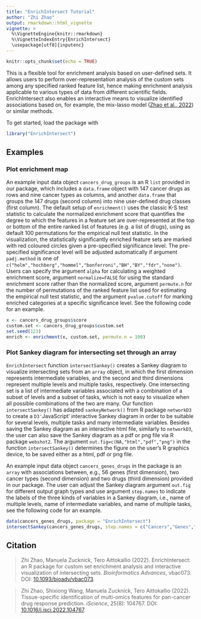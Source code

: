 ```yaml
---
title: "EnrichIntersect Tutorial"
author: "Zhi Zhao"
output: rmarkdown::html_vignette
vignette: >
  %\VignetteEngine{knitr::rmarkdown}
  %\VignetteIndexEntry{EnrichIntersect}
  \usepackage[utf8]{inputenc}
---
```


```r
knitr::opts_chunk$set(echo = TRUE)
```


This is a flexible tool for enrichment analysis based on user-defined sets. It allows users to perform over-representation analysis of the custom sets among any specified ranked feature list, hence making enrichment analysis applicable to various types of data from different scientific fields. EnrichIntersect also enables an interactive means to visualize identified associations based on, for example, the mix-lasso model ([Zhao et al., 2022](https://doi.org/10.1016/j.isci.2022.104767)) or similar methods.

To get started, load the package with

```r
library("EnrichIntersect")
```

## Examples


### Plot enrichment map

An example input data object `cancers_drug_groups` is an R `list` provided in our package, which includes a `data.frame` object with 147 cancer drugs as rows and nine cancer types as columns, and another `data.frame` that groups the 147 drugs (second column) into nine user-defined drug classes (first column). The default setup of `enrichment()` uses the classic K-S test statistic to calculate the normalized enrichment score that quantifies the degree to which the features in a feature set are over-represented at the top or bottom of the entire ranked list of features (e.g. a list of drugs), using as default 100 permutations for the empirical null test statistic. In the visualization, the statistically significantly enriched feature sets are marked with red coloured circles given a pre-specified significance level. The pre-specified significance level will be adjusted automatically if argument `padj.method` is one of `c("holm","hochberg","hommel","bonferroni","BH","BY","fdr","none")`. Users can specify the argument `alpha` for calculating a weighted enrichment score, argument `normalize=FALSE` for using the standard enrichment score rather than the normalized score, argument `permute.n` for the number of permutations of the ranked feature list used for estimating the empirical null test statistic, and the argument `pvalue.cutoff` for marking enriched categories at a specific significance level. See the following code for an example.

```r
x <- cancers_drug_groups$score
custom.set <- cancers_drug_groups$custom.set
set.seed(123)
enrich <- enrichment(x, custom.set, permute.n = 100)
```


### Plot Sankey diagram for intersecting set through an array

`EnrichIntersect` function `intersectSankey()` creates a Sankey diagram to visualize intersecting sets from an `array` object, in which the first dimension represents intermediate variables, and the second and third dimensions represent multiple levels and multiple tasks, respectively. One intersecting set is a list of intermediate variables associated with a combination of a subset of levels and a subset of tasks, which is not easy to visualize when all possible combinations of the two are many. Our function `intersectSankey()` has adapted `sankeyNetwork()` from R package `networkD3` to create a `D3' `JavaScript' interactive Sankey diagram in order to be suitable for several levels, multiple tasks and many intermediate variables. Besides saving the Sankey diagram as an interactive html file, similarly to `networkD3`, the user can also save the Sankey diagram as a pdf or png file via R package `webshot2`. The argument `out.fig=c(NA,"html","pdf","png")` in the function `intersectSankey()` determines the figure on the user's R graphics device, to be saved either as a html, pdf or png file. 

An example input data object `cancers_genes_drugs` in the package is an `array` with associations between, e.g., 56 genes (first dimension), two cancer types (second dimension) and two drugs (third dimension) provided in our package. The user can adjust the Sankey diagram argument `out.fig` for different output graph types  and use argument `step.names` to indicate the labels of the three kinds of variables in a Sankey diagram, i.e., name of multiple levels, name of intermediate variables, and name of multiple tasks, see the following code for an example.

```r
data(cancers_genes_drugs, package = "EnrichIntersect")
intersectSankey(cancers_genes_drugs, step.names = c("Cancers","Genes","Drugs"))
```


## Citation

> Zhi Zhao, Manuela Zucknick, Tero Aittokallio (2022).
> EnrichIntersect: an R package for custom set enrichment analysis and interactive visualization of intersecting sets. 
> _Bioinformatics Advances_, vbac073. DOI: [10.1093/bioadv/vbac073](https://doi.org/10.1093/bioadv/vbac073).

> Zhi Zhao, Shixiong Wang, Manuela Zucknick, Tero Aittokallio (2022).
> Tissue-specific identification of multi-omics features for pan-cancer drug response prediction.
> _iScience_, 25(8): 104767. DOI: [10.1016/j.isci.2022.104767](https://doi.org/10.1016/j.isci.2022.104767).



